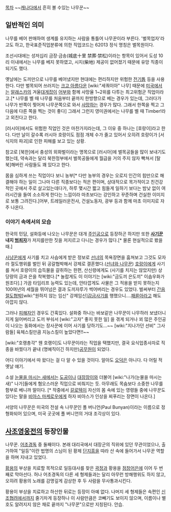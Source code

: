 [[목차]]
{{{#!html
<object width="425" height="349"><param name="movie" value="http://www.youtube.com/v/VQOMxz-O7Sc?fs=1&amp;hl=ko_KR&amp;rel=0"></param><param name="allowFullScreen" value="true"></param><param name="allowscriptaccess" value="always"></param><embed src="http://www.youtube.com/v/VQOMxz-O7Sc?fs=1&amp;hl=ko_KR&amp;rel=0" type="application/x-shockwave-flash" allowscriptaccess="always" allowfullscreen="true" width="425" height="349"></embed></object>
}}}
~~[[캐나다]]에서 흔히 볼 수있는 나무꾼~~
== 일반적인 의미 ==
나무를 베어 판매하여 생계를 유지하는 사람을 통틀어 나무꾼이라 부른다. '벌목업자'라고도 하고, 한국표준직업분류에 의한 직업코드는 62013 정식 명칭은 벌목원이다.

조선시대에는 성저십리 금장·금송(城底十里 禁葬·禁松)이라는 항목이 있어서 도성 10리 이내에서는 나무를 베지 못하였고, 시지(柴地) 제공이 없어졌기 때문에 유망 직종이 되기도 했다. 

옛날에는 도끼만으로 나무를 베어냈지만 현대에는 편리하지만 위험한 [[전기톱]] 등을 사용한다. 다만 벌목되어 쓰러지는 [[크고 아름다운]] [wiki:"세쿼이아" 나무] 때문에 [[미국]]에서는 [[알래스카]]의 겨울[[대게]]잡이 [[어부]]와 함께 사망율 1~2위를 다투는 최고위험군 직업이라고.[* 나무를 벨 때 나무를 처음부터 끝까지 한방향으로 베는 경우가 있는데, 그러다가 나무가 반쪽이 찢어져 나무꾼쪽으로 와서 [[사망]]하는 경우가 많다. 그래서 한쪽을 찍고 그다음에 다른 쪽을 찍는 것이 좋다] 그래서 그런지 영미권에서는 나무를 벨 때 Timber!라고 외친다고 한다. 

[러시아]에서도 위험한 직업인 것은 마찬가지라는데, 그 이유 중 하나는 [호랑이]라고 한다. 다만 날이 갈수록 러시아 호랑이도 점점 개체 수가 줄고 있어서 오히려 호랑이가 [서식지의 파괴]로 인한 피해를 보고 있는 상황.

참고로 [북한]에서 충성의 외화벌이라는 명목으로 [러시아]에 벌목공들을 많이 보내기도 했는데, 약속과는 달리 북한정부에서 벌목공들에게 월급을 거의 주지 않자 빡쳐서 [탈북]해버린 사람들도 꽤 있다고 한다.

몸을 심하게 쓰는 직업이다 보니 농부[* 다만 농부의 경우는 오로지 인간의 힘만으로 해결해야 하는 일이 그나마 다른 직종보다는 적은 편이며, 상대적으로 목가적이고 친건강적인 곳에서 주로 살고있는데다가, 하루 몇시간 짧고 힘들게 일하기 보다는 밤낮 없이 여러시간을 들여 소소하게 한다는 느낌이라 마초보다는 강인하고 꾸준하며 건실한 이미지로 보통 그려진다.]어부, 트레일러운전사, 건설노동자, 광부 등과 함께 마초 이미지로 자주 나온다.

=== 이야기 속에서의 모습 ===
한국의 민담, 설화등에 나오는 나무꾼은 대개 [[주인공]]으로 등장하곤 하지만 또한 '''[[사기꾼]] 내지 [[범죄자]]'''가 저지를만한 짓을 저지르고 다니는 경우가 많다.[* 물론 현실적으로 봤을 때.]

[[사냥꾼]]에게 사기를 치고 사슴에게 받은 정보로 [[선녀]]의 목욕장면을 훔쳐보고 그것도 모자라 절도행위를 벌인 뒤 공갈협박해서 강제로 결혼했다.([[선녀와 나무꾼]]) [[호랑이]]에게 사기를 쳐서 호랑이의 습득물을 갈취하는 한편, 산신령에게도 (사기를 치지는 않았지만) 상당량의 금과 은을 착복했다.[* 놀랍게도 이 이야기는 [wiki:"금도끼 은도끼" 이솝우화가 원조다].] 가끔 타임리프 능력도 있는데, 안타깝게도 사물은 그 적용을 받지 못하는지 100여년의 세월을 뛰어넘은 결과 도끼자루가 썩어버리는 경우도 있었다. 벌써부터 [[간음]][[절도]][[협박]][wiki:"원하지 않는 임신" 강제임신][[감금]][[사기]]를 행했으니....[[패륜아]]라고 해도 아깝지 않다.

그러나 [[피해자]]인 경우도 간혹있다. 설화중 하나는 바보같은 나무꾼이 나무하러 보냈더니 지게 잃어버리고 도끼 부숴서 [wiki:"고자" 좋지 못한 일] 을 겪게 되거나 꾀 많은 주인공이 나오는 동화에서는 장사꾼에 이어 사기를 당하기도...~~ [wiki:"지나가던 선비" 그사람들] 육체스킬만큼 지능스킬이 높았다면!!~~

[wiki:"호랭총각" 웬 호랭이]도 나무꾼이라는 직업을 택했지만, 결국 요식업종사자로 직종을 바꿨다가 끝내 (명예직이긴 하지만)[[공무원]]이 되었다. 

어디 이야기에서 따 왔다는 걸 다 알 수 있을 것이다. 알아도 [[오덕]]은 아니다. 다 어릴 적 옛날 얘기.

소설 [[눈물을 마시는 새]]에서는 [[도공]]이나 [[대장장이]]와 더불어 [wiki:"나가(눈물을 마시는 새)" 나가]들에게 혐오스러운 직업으로 비춰지는 듯. 아무래도 목숨보다 소중한 나무를 함부로 베니까 말이다. [* 작중에서 [[갈로텍]]이 자신의 몸 속에 있는 영령들 중에 나무꾼도 있다는 말을 [[비아스 마케로우]]에게 하자 비아스가 인상을 찌푸리는 장면이 나온다.]

서양의 나무꾼은 미국의 전설 속 나무꾼인 폴 버니언(Paul Bunyan)이라는 이름으로 정형화되어 있으며, 미국 곳곳에 폴 버니언의 거대 조각상이 있다.
== [[사조영웅전]]의 등장인물 ==
나무꾼. [[어초경독]] 중 둘째이다. 본래 대리국에서 대장군의 직위에 있던 무관이었으나, 출가하여 "일등"이란 법명의 스님이 된 황제 [[단지흥]]을 따라 산 속에 들어가서 나무꾼 역할을 하며 지내고 있었다.

[[황용]]의 부상을 치료할 목적으로 일등대사를 찾은 [[곽정]]과 황용을 [[점창어은]]에 이어 두 번째로 막아선다. 허나 어초경독의 다른 세 형제들과는 달리 아무런 방해행위도 하지 않고, 오히려 황용의 노래를 감명깊게 감상한 후 두 사람을 무사통과시킨다. 

황용이 부상을 치료하고 하산한 뒤로는 등장이 아예 없다. 나머지 세 형제들은 속편인 [[신조협려]]에서까지 줄기차게 등장하나 이 사람만큼은 코빼기도 보이지 않으며, 이름이나 별호도 알려지지 않은 채로 끝까지 "나무꾼"으로만 지칭된다. 안습.
